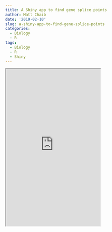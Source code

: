 ```yaml
---
title: A Shiny app to find gene splice points
author: Matt Chaib
date: '2019-02-10'
slug: a-shiny-app-to-find-gene-splice-points
categories:
  - Biology
  - R
tags:
  - Biology
  - R
  - Shiny
---
```


<iframe height="500" scrolling="no" src="https://mattc-apps.shinyapps.io/genesplice_app/"> </iframe>